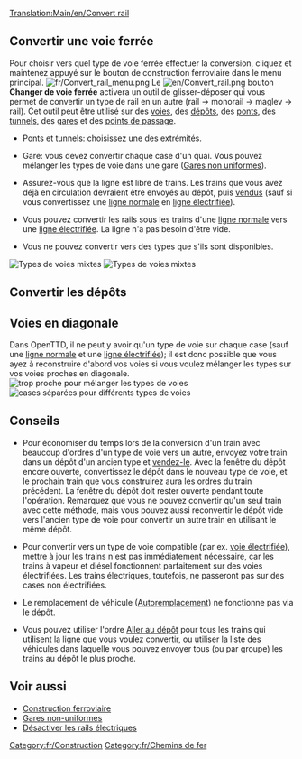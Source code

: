 [[Translation:Main/en/Convert rail]]{{Template:Tutoriel/Fr}}{{fr/Amorce}}

==Convertir une voie ferrée==
Pour choisir vers quel type de voie ferrée effectuer la conversion, cliquez et maintenez appuyé sur le bouton de construction ferroviaire dans le menu principal.
[[File:fr/Convert rail menu.png|none]]
Le [[File:en/Convert rail.png]] bouton '''Changer de voie ferrée''' activera un outil de glisser-déposer qui vous permet de convertir un type de rail en un autre (rail -> monorail -> maglev -> rail). Cet outil peut être utilisé sur des [[Main/fr/Construction de voies|voies]], des [[Main/fr/Construction de dépôts|dépôts]], des [[Main/fr/Ponts|ponts]], des [[Main/fr/Tunnels|tunnels]], des [[Main/fr/Gares|gares]] et des [[Main/fr/Points de contrôle|points de passage]].

* Ponts et tunnels: choisissez une des extrémités.

* Gare: vous devez convertir chaque case d'un quai. Vous pouvez mélanger les types de voie dans une gare ([[Main/fr/Gares non uniformes|Gares non uniformes]]).

* Assurez-vous que la ligne est libre de trains. Les trains que vous avez déjà en circulation devraient être envoyés au dépôt, puis [[Main/fr/Vendre un train complet|vendus]] (sauf si vous convertissez une [[Main/fr/Lignes ferroviaires|ligne normale]] en [[Main/fr/Chemin de fer électrifié|ligne électrifiée]]).

* Vous pouvez convertir les rails sous les trains d'une [[Main/fr/Lignes ferroviaires|ligne normale]] vers une [[Main/fr/Chemin de fer électrifié|ligne électrifiée]]. La ligne n'a pas besoin d'être vide.

* Vous ne pouvez convertir vers des types que s'ils sont disponibles.
[[File:en/Convert station.png|left|frame|Types de voies mixtes]]
[[File:en/Convert rail tunnel.png|none|frame|Types de voies mixtes]]
{{en/-}}

==Convertir les dépôts==
{{fr/Note|Seuls les [[Main/fr/Dépôts|dépôts]] vides peuvent être convertis (à moins que le type de rail soit compatible)}}


==Voies en diagonale==
Dans OpenTTD, il ne peut y avoir qu'un type de voie sur chaque case (sauf une [[Main/fr/Lignes ferroviaires|ligne normale]] et une [[Main/fr/Chemin de fer électrifié|ligne électrifiée]]); il est donc possible que vous ayez à reconstruire d'abord vos voies si vous voulez mélanger les types sur vos voies proches en diagonale.
[[File:en/Convert rail close.png|left|frame|trop proche pour mélanger les types de voies]]
[[File:en/Convert rail good.png|none|frame|cases séparées pour différents types de voies]] 
{{en/-}}
==Conseils==
* Pour économiser du temps lors de la conversion d'un train avec beaucoup d'ordres d'un type de voie vers un autre, envoyez votre train dans un dépôt d'un ancien type et [[Main/fr/Vendre un train complet|vendez-le]]. Avec la fenêtre du dépôt encore ouverte, convertissez le dépôt dans le nouveau type de voie, et le prochain train que vous construirez aura les ordres du train précédent. La fenêtre du dépôt doit rester ouverte pendant toute l'opération. Remarquez que vous ne pouvez convertir qu'un seul train avec cette méthode, mais vous pouvez aussi reconvertir le dépôt vide vers l'ancien type de voie pour convertir un autre train en utilisant le même dépôt.

* Pour convertir vers un type de voie compatible (par ex. [[Main/fr/Chemin de fer électrifié|voie électrifiée]]), mettre à jour les trains n'est pas immédiatement nécessaire, car les trains à vapeur et diésel fonctionnent parfaitement sur des voies électrifiées. Les trains électriques, toutefois, ne passeront pas sur des cases non électrifiées.

* Le remplacement de véhicule ([[Main/en/Remplacement de véhicules/Fr#Autoremplacement|Autoremplacement]]) ne fonctionne pas via le dépôt.

* Vous pouvez utiliser l'ordre [[Main/fr/Ordres|Aller au dépôt]] pour tous les trains qui utilisent la ligne que vous voulez convertir, ou utiliser la liste des véhicules dans laquelle vous pouvez envoyer tous (ou par groupe) les trains au dépôt le plus proche.

==Voir aussi==
*[[Main/fr/Construction Ferroviaire|Construction ferroviaire]]
*[[Main/fr/Gares non uniformes|Gares non-uniformes]]
*[[Main/fr/Options avancées/Véhicules|Désactiver les rails électriques]]

[[Category:fr/Construction]]
[[Category:fr/Chemins de fer]]